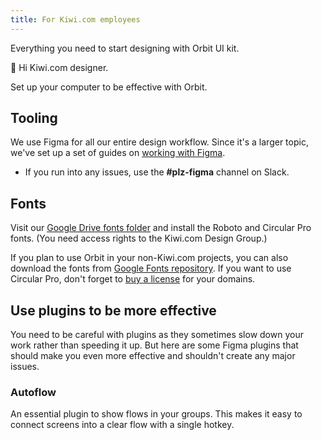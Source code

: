 ```yaml
---
title: For Kiwi.com employees
---
```


Everything you need to start designing with Orbit UI kit.

👋 Hi Kiwi.com designer.

Set up your computer to be effective with Orbit.

## Tooling

We use Figma for all our entire design workflow.
Since it's a larger topic,
we've set up a set of guides on [working with Figma](https://orbit.kiwi/?page_id=7603).

- If you run into any issues, use the **\#plz-figma** channel on Slack.

## Fonts

Visit our [Google Drive fonts folder](https://drive.google.com/drive/folders/1OPfejT5Z0OQpSRyv4Ul4jFdlgXP-Chij)
and install the Roboto and Circular Pro fonts.
(You need access rights to the Kiwi.com Design Group.)

<FancyLink
  title="Download fonts on Google Drive"
  href="https://drive.google.com/drive/folders/1OPfejT5Z0OQpSRyv4Ul4jFdlgXP-Chij"
  icon="google"
/>

If you plan to use Orbit in your non-Kiwi.com projects,
you can also download the fonts from [Google Fonts repository](https://fonts.google.com/specimen/Roboto).
If you want to use Circular Pro,
don't forget to [buy a license](https://lineto.com/the+fonts/font+categories/text+fonts/circular/)
for your domains.

## Use plugins to be more effective

You need to be careful with plugins
as they sometimes slow down your work rather than speeding it up.
But here are some Figma plugins that should make you even more effective
and shouldn't create any major issues.

### Autoflow

An essential plugin to show flows in your groups.
This makes it easy to connect screens into a clear flow with a single hotkey.

<FancyLink
  title="Get Autoflow"
  href="https://www.figma.com/community/plugin/733902567457592893/Autoflow"
/>
